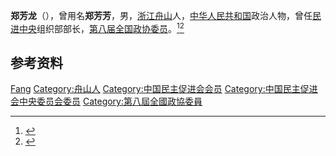 '''郑芳龙'''（{{bd|1928年|}}），曾用名'''郑芳芳'''，男，[[浙江|浙江]][[舟山|舟山]]人，[[中华人民共和国|中华人民共和国]]政治人物，曾任[[民进中央|民进中央]]组织部部长，[[第八届全国政协委员|第八届全国政协委员]]。<ref>{{Cite book|title=中华人民共和国职官志|author=何虎生, 李耀东, 向常福主编|publisher=中国社会出版社|year=2003|isbn=9787800883934|location=北京|pages=}}</ref><ref>{{Cite book|title=历届全国政协委员人名辞典|author=|publisher=中国国际广播出版社|year=1996|isbn=9787507813746|location=北京|pages=}}</ref>

== 参考资料 ==
{{reflist}}

{{Authority control}}
{{DEFAULTSORT:Zheng郑}}
[[Category:郑姓|Fang]]
[[Category:舟山人|Category:舟山人]]
[[Category:中国民主促进会会员|Category:中国民主促进会会员]]
[[Category:中国民主促进会中央委员会委员|Category:中国民主促进会中央委员会委员]]
[[Category:第八屆全國政協委員|Category:第八屆全國政協委員]]

{{中国人物小作品}}